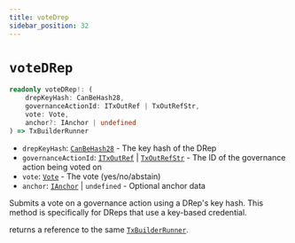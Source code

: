 ```yaml
---
title: voteDrep
sidebar_position: 32
---
```


# `voteDRep`

```ts
readonly voteDRep!: (
    drepKeyHash: CanBeHash28,
    governanceActionId: ITxOutRef | TxOutRefStr,
    vote: Vote,
    anchor?: IAnchor | undefined
) => TxBuilderRunner
```

- `drepKeyHash`: [`CanBeHash28`](../cardano-ledger-ts/type-aliases/CanBeHash28) - The key hash of the DRep
- `governanceActionId`: [`ITxOutRef`](../cardano-ledger-ts/interfaces/ITxOutRef) | [`TxOutRefStr`](../cardano-ledger-ts/type-aliases/TxOutRefStr) - The ID of the governance action being voted on
- `vote`: [`Vote`](../cardano-ledger-ts/type-aliases/Vote) - The vote (yes/no/abstain)
- `anchor`: [`IAnchor`](../cardano-ledger-ts/interfaces/IAnchor) | `undefined` - Optional anchor data

Submits a vote on a governance action using a DRep's key hash. This method is specifically for DReps that use a key-based credential.

returns a reference to the same [`TxBuilderRunner`](./TxBuilderRunner). 